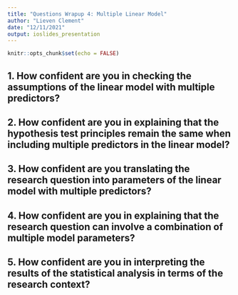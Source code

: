 ```yaml
---
title: "Questions Wrapup 4: Multiple Linear Model"
author: "Lieven Clement"
date: "12/11/2021"
output: ioslides_presentation
---
```


```r
knitr::opts_chunk$set(echo = FALSE)
```

## 1. How confident are you in checking the assumptions of the linear model with multiple predictors?

## 2. How confident are you in explaining that the hypothesis test principles remain the same when including multiple predictors in the linear model?

## 3. How confident are you translating the research question into parameters of the linear model with multiple predictors?

## 4. How confident are you in explaining that the research question can involve a combination of multiple model parameters?

## 5. How confident are you in interpreting the results of the statistical analysis in terms of the research context?
